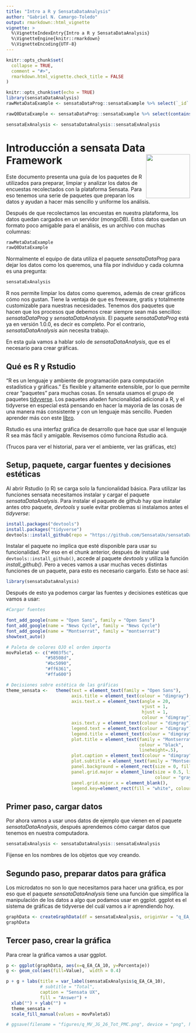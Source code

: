```yaml
---
title: "Intro a R y SensataDataAnalysis"
author: "Gabriel N. Camargo-Toledo"
output: rmarkdown::html_vignette
vignette: >
  %\VignetteIndexEntry{Intro a R y SensataDataAnalysis}
  %\VignetteEngine{knitr::rmarkdown}
  %\VignetteEncoding{UTF-8}
---
```


```r
knitr::opts_chunk$set(
  collapse = TRUE,
  comment = "#>",
  rmarkdown.html_vignette.check_title = FALSE
)
```


```r
knitr::opts_chunk$set(echo = TRUE)
library(sensataDataAnalysis)
rawMetaDataExample <- sensataDataProg::sensataExample %>% select(`_id`:trialUser.userId) %>% head()

rawQ0DataExample <- sensataDataProg::sensataExample %>% select(contains(".q0.")) %>% head()

sensataExAnalysis <- sensataDataAnalysis::sensataExAnalysis
```

# Introducción a sensata Data Framework <img src="../man/figures/sensata-small-logo-512x512.png" align="right" width="120" />

Este documento presenta una guía de los paquetes de R utilizados para preparar, limpiar y analizar los datos de encuestas recolectados con la plataforma Sensata. Para eso tenemos una serie de paquetes que preparan los datos y ayudan a hacer más sencillo y uniforme los análisis.

Después de que recolectamos las encuestas en nuestra plataforma, los datos quedan cargados en un servidor (mongoDB). Estos datos quedan un formato poco amigable para el análisis, es un archivo con muchas columnas:

```r
rawMetaDataExample
rawQ0DataExample
```

Normalmente el equipo de data utiliza el paquete *sensataDataProg* para dejar los datos como los queremos, una fila por individuo y cada columna es una pregunta:

```r
sensataExAnalysis
```

R nos permite limpiar los datos como queremos, además de crear gráficos cómo nos gustan. Tiene la ventaja de que es freeware, gratis y totalmente customizable para nuestras necesidades. Tenemos dos paquetes que hacen que los procesos que debemos crear siempre sean más sencillos: *sensataDataProg* y *sensataDataAnalysis*. El paquete *sensataDataProg* está ya en versión 1.0.0, es decir es completo. Por el contrario, *sensataDataAnalysis* aún necesita trabajo. 


En esta guía vamos a hablar solo de *sensataDataAnalysis*, que es el necesario para crear gráficas.

## Qué es R y Rstudio

"R es un lenguaje y ambiente de programación para computación estadística y gráficas." Es flexible y altamente extensible, por lo que permite crear "paquetes" para muchas cosas. En sensata usamos el grupo de paquetes [tidyverse](https://www.tidyverse.org). Los paquetes añaden funcionalidad adicional a R, y el tidyverse en especial está pensando en hacer la mayoría de las cosas de una manera más consistente y con un lenguaje más sencillo. Pueden aprender más con este [libro](https://r4ds.had.co.nz/). 

Rstudio es una interfaz gráfica de desarrollo que hace que usar el lenguaje R sea más fácil y amigable. Revisemos cómo funciona Rstudio acá.

(Trucos para ver el historial, para ver el ambiente, ver las gráficas, etc)

## Setup, paquete, cargar fuentes y decisiones estéticas

Al abrir Rstudio (o R) se carga solo la funcionalidad básica. Para utilizar las funciones sensata necesitamos instalar y cargar el paquete *sensataDataAnalysis*. Para instalar el paquete de github hay que instalar antes otro paquete, *devtools* y suele evitar problemas si instalamos antes el *tidyverse*:

```r
install.packages("devtools")
install.packages("tidyverse")
devtools::install_github(repo = "https://github.com/SensataUx/sensataDataAnalysis", ref = "main")
```

Instalar el paquete no implica que esté disponible para usar su funcionalidad. Por eso en el chunk anterior, después de instalar usé `devtools::install_github()`, accede al paquete *devtools* y utiliza la función *install_github()*. Pero a veces vamos a usar muchas veces distintas funciones de un paquete, para esto es necesario cargarlo. Esto se hace así:

```r
library(sensataDataAnalysis)
```

Después de esto ya podemos cargar las fuentes y decisiones estéticas que vamos a usar:

```r
#Cargar fuentes

font_add_google(name = "Open Sans", family = "Open Sans")
font_add_google(name = "News Cycle", family = "News Cycle")
font_add_google(name = "Montserrat", family = "montserrat")
showtext_auto()

# Paleta de colores OJO el orden importa
movPaleta5 <- c("#003f5c",
               "#58508d",
               "#bc5090",
               "#ff6361",
               "#ffa600")

# Decisiones sobre estética de las gráficas
theme_sensata <-   theme(text = element_text(family = "Open Sans"),
                         axis.title = element_text(colour = "dimgray"),
                         axis.text.x = element_text(angle = 20,
                                                    vjust = 1,
                                                    hjust = 1,
                                                    colour = "dimgray"),
                         axis.text.y = element_text(colour = "dimgray"),
                         legend.text = element_text(colour = "dimgray"),
                         legend.title = element_text(colour = "dimgray"),
                         plot.title = element_text(family = "Montserrat", 
                                                   colour = "black", 
                                                   lineheight=.5),
                         plot.caption = element_text(colour = "dimgray"),
                         plot.subtitle = element_text(family = "Montserrat"),
                         panel.background = element_rect(size = 0, fill = "white"),
                         panel.grid.major = element_line(size = 0.5, linetype = 'solid',
                                                         colour = "gray85"),
                         panel.grid.major.x = element_blank(),
                         legend.key=element_rect(fill = "white", colour = "white"))

```



## Primer paso, cargar datos

Por ahora vamos a usar unos datos de ejemplo que vienen en el paquete *sensataDataAnalysis*, después aprendemos cómo cargar datos que tenemos en nuestra computadora. 

```r
sensataExAnalysis <- sensataDataAnalysis::sensataExAnalysis
```
 
 Fijense en los nombres de los objetos que voy creando. 

## Segundo paso, preparar datos para gráfica

Los microdatos no son lo que necesitamos para hacer una gráfica, es por eso que el paquete *sensataDataAnalysis* tiene una función que simplifica la manipulación de los datos a algo que podamos usar en ggplot. ggplot es el sistema de gráficas de tidyverse del cuál vamos a ir aprendiendo hoy. 

```r
graphData <- createGraphData(df = sensataExAnalysis, originVar = "q_EA_IN_03", groupVar = "q_EA_CA_10")
graphData
```

## Tercer paso, crear la gráfica

Para crear la gráfica vamos a usar ggplot. 


```r
p <- ggplot(graphData, aes(x=q_EA_CA_10, y=Porcentaje)) 
g <- geom_col(aes(fill=Value),  width = 0.4)

p + g + labs(title = var_label(sensataExAnalysis$q_EA_CA_10),
             # subtitle = "Total",
             caption = "Sensata UX",
             fill = "Answer") + 
  xlab("") + ylab("") +
  theme_sensata +
  scale_fill_manual(values = movPaleta5)

# ggsave(filename = "figures/q_MV_JG_26_Tot_PMC.png", device = "png", height = 7, width = 14, units = "cm")
```
